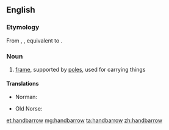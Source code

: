==English==
{{wikipedia}}
===Etymology===
From {{etyl|enm|en}} {{term|handbarow|lang=enm}}, {{term|handbarwe|lang=enm}}, equivalent to {{compound|hand|barrow|lang=en}}.

===Noun===
{{en-noun}}

# [[frame]], supported by [[pole]]s, used for carrying things

====Translations====
{{trans-top|frame supported by poles, used for carrying things}}
* Norman: {{t|nrf|chiviéthe à bras|f}}
{{trans-mid}}
* Old Norse: {{t|non|barar|f-p}}
{{trans-bottom}}

[[et:handbarrow]]
[[mg:handbarrow]]
[[ta:handbarrow]]
[[zh:handbarrow]]